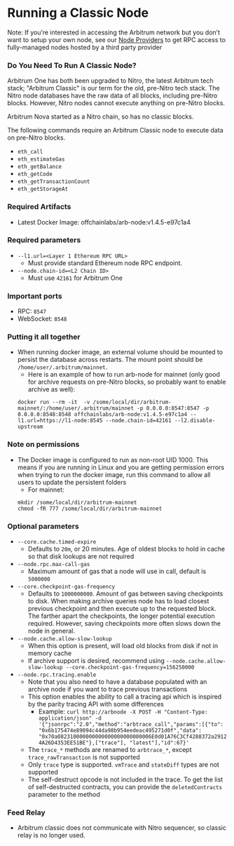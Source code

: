 # Running a Classic Node

Note: If you’re interested in accessing the Arbitrum network but you don’t want to setup your own node, see our [Node Providers](./node-providers.mdx) to get RPC access to fully-managed nodes hosted by a third party provider

### Do You Need To Run A Classic Node?

Arbitrum One has both been upgraded to Nitro, the latest Arbitrum tech stack; "Arbitrum Classic" is our term for the old, pre-Nitro tech stack.
The Nitro node databases have the raw data of all blocks, including pre-Nitro
blocks. However, Nitro nodes cannot execute anything on pre-Nitro blocks.

Arbitrum Nova started as a Nitro chain, so has no classic blocks.

The following commands require an Arbitrum Classic node to execute data
on pre-Nitro blocks.

-   `eth_call`
-   `eth_estimateGas`
-   `eth_getBalance`
-   `eth_getCode`
-   `eth_getTransactionCount`
-   `eth_getStorageAt`

### Required Artifacts

-   Latest Docker Image: offchainlabs/arb-node:v1.4.5-e97c1a4

### Required parameters

-   `--l1.url=<Layer 1 Ethereum RPC URL>`
    -   Must provide standard Ethereum node RPC endpoint.
-   `--node.chain-id=<L2 Chain ID>`
    -   Must use `42161` for Arbitrum One

### Important ports

-   RPC: `8547`
-   WebSocket: `8548`

### Putting it all together

-   When running docker image, an external volume should be mounted to persist the database across restarts. The mount point should be `/home/user/.arbitrum/mainnet`.
    -   Here is an example of how to run arb-node for mainnet (only good for archive requests on pre-Nitro blocks, so probably want to enable archive as well):
    ```shell
    docker run --rm -it  -v /some/local/dir/arbitrum-mainnet/:/home/user/.arbitrum/mainnet -p 0.0.0.0:8547:8547 -p 0.0.0.0:8548:8548 offchainlabs/arb-node:v1.4.5-e97c1a4 --l1.url=https://l1-node:8545 --node.chain-id=42161 --l2.disable-upstream
    ```

### Note on permissions

-   The Docker image is configured to run as non-root UID 1000. This means if you are running in Linux and you are getting permission errors when trying to run the docker image, run this command to allow all users to update the persistent folders
    -   For mainnet:
    ```shell
    mkdir /some/local/dir/arbitrum-mainnet
    chmod -fR 777 /some/local/dir/arbitrum-mainnet
    ```

### Optional parameters

-   `--core.cache.timed-expire`
    -   Defaults to `20m`, or 20 minutes. Age of oldest blocks to hold in cache so that disk lookups are not required
-   `--node.rpc.max-call-gas`
    -   Maximum amount of gas that a node will use in call, default is `5000000`
-   `--core.checkpoint-gas-frequency`
    -   Defaults to `1000000000`. Amount of gas between saving checkpoints to disk. When making archive queries node has to load closest previous checkpoint and then execute up to the requested block. The farther apart the checkpoints, the longer potential execution required. However, saving checkpoints more often slows down the node in general.
-   `--node.cache.allow-slow-lookup`
    -   When this option is present, will load old blocks from disk if not in memory cache
    -   If archive support is desired, recommend using `--node.cache.allow-slow-lookup --core.checkpoint-gas-frequency=156250000`
-   `--node.rpc.tracing.enable`
    -   Note that you also need to have a database populated with an archive node if you want to trace previous transactions
    -   This option enables the ability to call a tracing api which is inspired by the parity tracing API with some differences
        -   Example: `curl http://arbnode -X POST -H "Content-Type: application/json" -d '{"jsonrpc":"2.0","method":"arbtrace_call","params":[{"to": "0x6b175474e89094c44da98b954eedeac495271d0f","data": "0x70a082310000000000000000000000006E0d01A76C3Cf4288372a29124A26D4353EE51BE"},["trace"], "latest"],"id":67}'`
    -   The `trace_*` methods are renamed to `arbtrace_*`, except `trace_rawTransaction` is not supported
    -   Only `trace` type is supported. `vmTrace` and `stateDiff` types are not supported
    -   The self-destruct opcode is not included in the trace. To get the list of self-destructed contracts, you can provide the `deletedContracts` parameter to the method

### Feed Relay

-   Arbitrum classic does not communicate with Nitro sequencer, so classic relay is no longer used.
